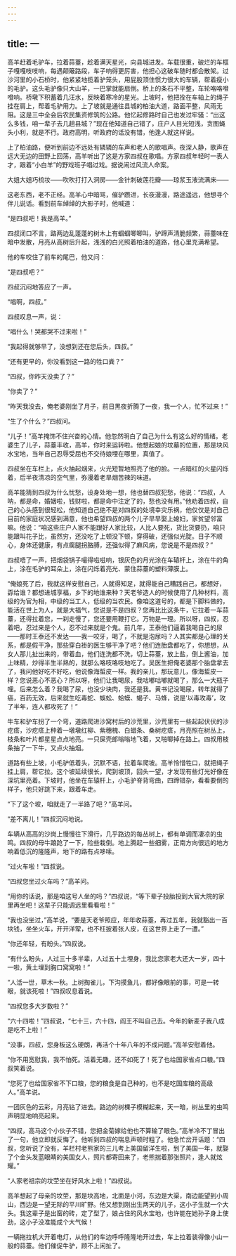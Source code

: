 ```yaml
---
---
---
```

title: 一
---




高羊赶着毛驴车，拉着蒜薹，趁着满天星光，向县城进发。车载很重，破烂的车框子嘎嘎吱吱响，每遇颠簸路段，车子响得更厉害，他担心这破车随时都会散架。过沙河里的小石桥时，他紧紧地揽着驴笼头，用屁股顶住惯力很大的车辆，帮着瘦小的毛驴。这头毛驴像只大山羊，一巴掌就能扇倒。桥上的条石不平整，车轮咯咯噔噔响。桥墩下积蓄着几汪水，反映着寒冷的星光。上坡时，他把拴在车轴上的绳子挂在肩上，帮着毛驴用力。上了坡就是通往县城的柏油大道，路面平整，风雨无阻。这是三中全会后农民集资修筑的公路。他忆起修路时自己也发过牢骚：“出这么多钱，咱一辈子去几趟县城？”现在他知道自己错了，庄户人目光短浅，贪图蝇头小利，就是不行。政府高明，听政府的话没有错，他逢人就这样说。

上了柏油路，便听到前边不远处有辚辚的车声和老人的歌唱声。夜深人静，歌声在远大无边的田野上回荡，高羊听出了这是方家四叔在歌唱。方家四叔年轻时一表人才，跟着“小白羊”的野戏班子唱过戏。据说闹过风流人命案。

大姐大姐巧梳妆——吹吹打打入洞房——金针刺破莲花瓣——琼浆玉液流满床——

这老东西，老不正经。高羊心中暗骂，催驴躜进，长夜漫漫，路途遥远，他想寻个伴儿说话。看到前车绰绰的大影子时，他喊道：

“是四叔吧！我是高羊。”

四叔闭口不言，路两边乱蓬蓬的树木上有蝈蝈唧唧叫，驴蹄声清脆频繁，蒜薹味在暗中发散，月亮从高树后升起，浅浅的白光照着柏油的道路，他心里充满希望。

他的车咬住了前车的尾巴，他又问：

“是四叔吧？”

四叔沉闷地答应了一声。

“唱啊，四叔。”

四叔叹息一声，说：

“唱什么！哭都哭不过来啦！”

“我起得就够早了，没想到还在您后头，四叔。”

“还有更早的，你没看到这一路的牲口粪？”

“四叔，你昨天没卖了？”

“你卖了？”

“昨天我没去，俺老婆刚坐了月子，前日黑夜折腾了一夜，我一个人，忙不过来！”

“生了个什么？”四叔问。

“儿子！”高羊掩饰不住兴奋的心情。他忽然明白了自己为什么有这么好的情绪。老婆生了儿子，蒜薹丰收，高羊，你时来运转啦。他想起娘的坟墓的位置，那是块风水宝地，当年自己忍辱受屈也不交待娘埋在哪里，真值了。

四叔坐在车栏上，点火抽起烟来，火光短暂地照亮了他的脸。一点暗红的火星闪烁着，后半夜清凉的空气里，弥漫着老旱烟苦辣的味道。

高羊能猜到四叔为什么忧愁，设身处地一想，他也替四叔犯愁，他说：“四叔，人呐，都是命，婚姻啦，钱财啦，都是命中注定了的，愁也没有用。”他劝着四叔，自己的心头感到很轻松，他知道自己绝不是对四叔的处境幸灾乐祸，他仅仅是对自己目前的家庭状况感到满意，他也希望四叔的两个儿子早早娶上媳妇，家贫望邻富嘛。他说：“咱这些庄户人家不能跟好人家比较，人比人要死，货比货要扔，咱只能跟叫花子比，虽然穷，还没吃了上顿没下顿，穿得破，还强似光腚。日子不顺心，身体还健康，有点瘸腿拐胳膊，还强似得了麻风病，您说是不是四叔？”

四叔唔了一声，把烟袋锅子嘬得嗞嗞响，银灰色的月光涂在车辕杆上，涂在牛的角上，涂在毛驴的耳朵上，涂在闪烁着亮光、蒙住蒜薹的塑料薄膜上。

“俺娘死了后，我就这样安慰自己，人就得知足，就得能自己糟践自己，都想好，孬给谁？都想进城享福，乡下的地谁来种？天老爷造人的时候使用了几种材料，高级的为官为相，中级的当工人，低级的当农民。像咱这道号的，都是下脚料做的，能活在世上为人，就是大福气，您说是不是四叔？您再比比这条牛，它拉着一车蒜薹，还得拉着您，一刹走慢了，您还要用鞭打它。万物是一理。所以呀，四叔，忍着吧，忍过来是个人，忍不过来就是个鬼。前几年，王泰他们逼着我喝自己的尿——那时王泰还不发达——我一咬牙，喝了，不就是泡尿吗？人其实都是心理的关系，都是假干净，那些穿白褂的医生够干净了吧？他们连胎盘都吃了，你想想，从女人那儿扯出来的，带着血，他们连洗都不洗，切上蒜薹，放上盐，倒上酱油，加上味精，炒得半生半熟的，就那么咯吱咯吱地吃了。吴医生把俺老婆那个胎盘拿去了，我问他好吃不好吃，他说像海蜇皮一样。我的亲儿，那玩意儿，像海蜇皮一样？您说恶心不恶心？所以呀，他们让我喝尿，我咕嘟咕嘟就喝了，那么一大瓶子哩。后来怎么着？我喝了尿，也没少块肉，我还是我。黄书记没喝尿，转年就得了癌，百药无效，后来就生吃毒蛇、蜈蚣、蛤蟆、蝎子、马蜂，说是‘以毒攻毒’，攻了半年，连人都攻死了！”

牛车和驴车拐了一个弯，道路爬进沙窝村后的沙荒里，沙荒里有一些起起伏伏的沙疙瘩，沙疙瘩上种着一墩墩红柳、紫穗槐、白蜡条、桑树疙瘩，月亮照在树丛上，枝条和叶片都星星点点地亮。一只屎壳郎嗡嗡地飞着，又啪唧掉在路上。四叔用枝条抽了一下牛，又点火抽烟。

道路有些上坡，小毛驴低着头，沉默不语，拉着车爬坡。高羊怜惜牲口，就把绳子挂上肩，帮它拉。这个坡延续很长，爬到坡顶，回头一望，才发现有些灯光好像在深坑里亮着。下坡时，他坐在车辕杆上，小毛驴脊背弯曲，四蹄错杂，看看要倒的样子，他只好跳下来，跟着车走。

“下了这个坡，咱就走了一半路了吧？”高羊问。

“差不离儿！”四叔沉闷地说。

车辆从高高的沙岗上慢慢往下滑行，几乎路边的每丛树上，都有单调而凄凉的虫鸣。四叔的母牛踉跄了一下，险些栽倒。地上腾起一些细雾，正南方向很远的地方响着低沉的隆隆声，地下的路有点哆嗦。

“过火车啦！”四叔说。

“四叔您坐过火车吗？”高羊问。

“用你的话说，那是咱这号人坐的吗？”四叔说，“等下辈子投胎投到大官大院的家里再坐吧！这辈子只能调远里看看啦！”

“我也没坐过，”高羊说，“要是天老爷照应，年年收蒜薹，再过五年，我就豁出一百块钱，坐坐火车，开开洋荤，也不枉披着张人皮，在这世界上走了一遭。”

“你还年轻，有盼头。”四叔说。

“有什么盼头，人过三十多半辈，人过五十土埋身，我比您家老大还大一岁，四十一啦，黄土埋到胸口窝窝啦！”

“人活一世，草木一秋。上树掏雀儿，下沟摸鱼儿，都好像眼前的事，可是一转眼，就该死啦！”四叔叹息着说。

“四叔您多大岁数啦？”

“六十四啦！”四叔说，“七十三，六十四，阎王不叫自己去。今年的新麦子我八成是吃不上啦！”

“没事，四叔，您身板这么硬朗，再活个十年八年的不成问题。”高羊安慰着他。

“你不用宽慰我，我不怕死。活着无趣，还不如死了！死了也给国家省点口粮。”四叔笑着说。

“您死了也给国家省不下口粮，您的粮食是自己种的，也不是吃国库粮的高级人。”高羊说。

一团灰色的云彩，月亮钻了进去。路边的树棵子模糊起来，天一暗，树丛里的虫鸣声明显地响亮起来。

“四叔，高马这个小伙子不错，您把金菊嫁给他也不算输了眼色。”高羊冷不丁冒出了一句，他立即就反悔了。他听到四叔的喘息声顿时粗了。他急忙岔开话题：“四叔，您听说了没有，羊栏村老熊家的三儿考上美国留洋生啦，到了美国一年，就娶了个金头发蓝眼睛的美国女人，照片都寄回来了，老熊揣着那张照片，逢人就炫耀。”

“人家老祖宗的坟茔坐在好风水上啦！”四叔说。

高羊想起了母亲的坟茔，那是块高地，北面是小河，东边是大渠，南边能望到小周山，西边是一望无际的平川旷野。他又想到刚出生两天的儿子，这小子生就一个大头。我这辈子是出窑的砖，定了型了，娘占住的风水宝地，也许能在她孙子身上使劲，这小子没准能成个大气候！

一辆拖拉机大开着电灯，从他们的车边呼呼隆隆地开过去，车上拉着装得像小山一般的蒜薹。他们催促牛驴，顾不上闲扯了。
